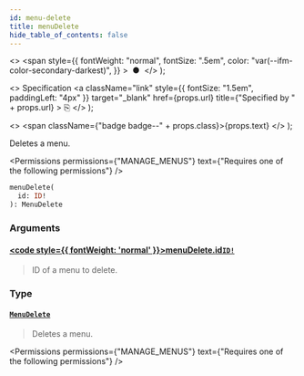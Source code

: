 ```yaml
---
id: menu-delete
title: menuDelete
hide_table_of_contents: false
---
```


  <>
    <span
      style={{
        fontWeight: "normal",
        fontSize: ".5em",
        color: "var(--ifm-color-secondary-darkest)",
      }}
    >
      &nbsp;●&nbsp;
    </span>
  </>
);

  <>
    Specification
    <a
      className="link"
      style={{ fontSize: "1.5em", paddingLeft: "4px" }}
      target="\_blank"
      href={props.url}
      title={"Specified by " + props.url}
    >
      ⎘
    </a>
  </>
);

  <>
    <span className={"badge badge--" + props.class}>{props.text}</span>
  </>
);

Deletes a menu.

<Permissions
  permissions={"MANAGE_MENUS"}
  text={"Requires one of the following permissions"}
/>

```graphql
menuDelete(
  id: ID!
): MenuDelete
```

### Arguments

#### [<code style={{ fontWeight: 'normal' }}>menuDelete.<b>id</b></code>](#)<Bullet />[`ID!`](../../../api-reference/miscellaneous/scalars/id) <Badge class="secondary" text="non-null"/> <Badge class="secondary" text="scalar"/>

> ID of a menu to delete.

### Type

#### [`MenuDelete`](../../../api-reference/miscellaneous/objects/menu-delete) <Badge class="secondary" text="object"/>

> Deletes a menu.

<Permissions
  permissions={"MANAGE_MENUS"}
  text={"Requires one of the following permissions"}
/>

>

